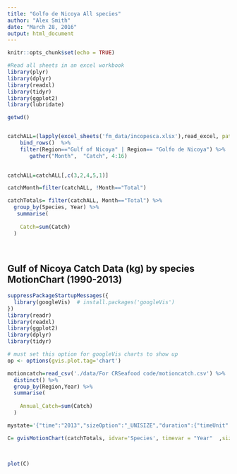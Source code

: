 ```yaml
---
title: "Golfo de Nicoya All species"
author: "Alex Smith"
date: "March 28, 2016"
output: html_document
---
```



```r
knitr::opts_chunk$set(echo = TRUE)
```

```r
#Read all sheets in an excel workbook
library(plyr)
library(dplyr)
library(readxl)
library(tidyr)
library(ggplot2)
library(lubridate)

getwd()


catchALL=(lapply(excel_sheets('fm_data/incopesca.xlsx'),read_excel, path='fm_data/incopesca.xlsx' )) %>%
    bind_rows()  %>%
    filter(Region=="Gulf of Nicoya" | Region== "Golfo de Nicoya") %>%
       gather("Month",  "Catch", 4:16) 
       

catchALL=catchALL[,c(3,2,4,5,1)]

catchMonth=filter(catchALL, !Month=="Total")

catchTotals= filter(catchALL, Month=="Total") %>%
  group_by(Species, Year) %>%
   summarise(
    
    Catch=sum(Catch)
  )
  
      

```

## Gulf of Nicoya Catch Data (kg) by species MotionChart (1990-2013)

```r
suppressPackageStartupMessages({
  library(googleVis)  # install.packages('googleVis')
})
library(readr)
library(readxl)
library(ggplot2)
library(dplyr)
library(tidyr)

# must set this option for googleVis charts to show up
op <- options(gvis.plot.tag='chart')

```


```r

motioncatch=read_csv('./data/For CRSeafood code/motioncatch.csv') %>%
  distinct() %>%
  group_by(Region,Year) %>%
  summarise(
    
    Annual_Catch=sum(Catch)
  )

```

```r


mystate='{"time":"2013","sizeOption":"_UNISIZE","duration":{"timeUnit":"Y","multiplier":1},"iconType":"LINE","xZoomedIn":false,"iconKeySettings":[],"orderedByY":false,"yZoomedDataMax":4000000,"yAxisOption":"2","yZoomedIn":false,"xLambda":1,"showTrails":false,"uniColorForNonSelected":false,"xZoomedDataMin":631152000000,"yZoomedDataMin":0,"xAxisOption":"_TIME","colorOption":"_UNIQUE_COLOR","dimensions":{"iconDimensions":["dim0"]},"playDuration":15000,"yLambda":1,"orderedByX":false,"xZoomedDataMax":1356998400000,"nonSelectedAlpha":0.4};'

C= gvisMotionChart(catchTotals, idvar='Species', timevar = "Year"  ,sizevar = 'Catch',options=list(state=mystate))
                   
                   

plot(C)


```

